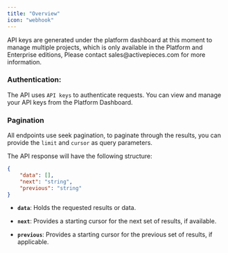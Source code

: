 ```yaml
---
title: "Overview"
icon: "webhook"
---
```


<Tip>
API keys are generated under the platform dashboard at this moment to manage multiple projects, which is only available in the Platform and Enterprise editions, 
Please contact sales@activepieces.com for more information. 
</Tip>


### Authentication:

The API uses `API keys` to authenticate requests. You can view and manage your API keys from the Platform Dashboard. 

### Pagination 

All endpoints use seek pagination, to paginate through the results, you can provide the `limit` and `cursor` as query parameters.

The API response will have the following structure:

```json
{
    "data": [],
    "next": "string",
    "previous": "string"
}
```

- **`data`**: Holds the requested results or data.

- **`next`**: Provides a starting cursor for the next set of results, if available.

- **`previous`**: Provides a starting cursor for the previous set of results, if applicable.
